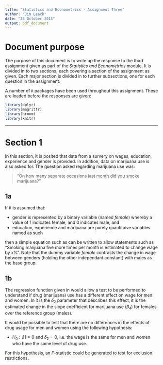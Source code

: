 ```yaml
---
title: "Statistics and Econometrics - Assignment Three"
author: "Jim Leach"
date: "28 October 2015"
output: pdf_document
---
```


# Document purpose

The purpose of this document is to write up the response to the third assignment given as part of the _Statistics and Econometrics_ module. It is divided in to two sections, each covering a section of the assignment as given. Each major section is divided in to further subsections, one for each question in the assignment.

A number of `R` packages have been used throughout this assignment. These are loaded before the responses are given:

```r
library(dplyr)
library(magrittr)
library(broom)
library(knitr)
```

***

# Section 1

In this section, it is posited that data from a survery on wages, education, experience and gender is provided. In addition, data on marijuana use is also asked for. The question asked regarding marijuana use was:

> "On how many separate occasions last month did you smoke marijuana?"

## 1a

\begin{equation} \label{eq:1a}
log(wage) = \beta_0 + \delta_1 female + \beta_1 education + \beta_2 experience + \beta_4 marijuana
\end{equation}

If it is assumed that:

* gender is represented by a binary variable (named $female$) whereby a value of $1$ indicates female, and $0$ indicates male; and
* education, experience and marijuana are purely quantitaive variables named as such

then a simple equation such as \eqref{eq:1a} can be written to allow statements such as "Smoking marijuana five more times per month is estimated to change wage by x%". Note that the dummy variable $female$ contrasts the change in wage between genders (holding the other independant constant) with males as the base group.

## 1b

\begin{equation} \label{eq:1b}
log(wage) = \beta_0 + \delta_1 female + \beta_1 education + \beta_2 experience + \beta_4 marijuana + \delta_2 marijuana.female
\end{equation}

The regression function given in \eqref{eq:1b} would allow a test to be performed to understand if drug (marijuana) use has a different effect on wage for men and women. In \eqref{eq:1b} it is the $\delta_2$ parameter that describes this effect, it is the estimated change in the slope coefficient for marijuana use ($\beta_4$) for females over the reference group (males).

It would be possible to test that there are no differences in the effects of drug usage for men and women using the following hypothesis:

* $H_0:\delta 1 = 0$ and $\delta_2 = 0$, i.e. the wage is the same for men and women who have the same level of drug use.

For this hypothesis, an $F$-statistic could be generated to test for exclusion restrictions. 




